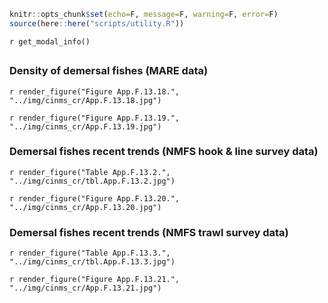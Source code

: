 ```r
knitr::opts_chunk$set(echo=F, message=F, warning=F, error=F)
source(here::here("scripts/utility.R"))
```

`r get_modal_info()`

## {.tabset}

### Density of demersal fishes (MARE data)

`r render_figure("Figure App.F.13.18.", "../img/cinms_cr/App.F.13.18.jpg")`


`r render_figure("Figure App.F.13.19.", "../img/cinms_cr/App.F.13.19.jpg")`

### Demersal fishes recent trends (NMFS hook & line survey data)

`r render_figure("Table App.F.13.2.", "../img/cinms_cr/tbl.App.F.13.2.jpg")`


`r render_figure("Figure App.F.13.20.", "../img/cinms_cr/App.F.13.20.jpg")`

### Demersal fishes recent trends (NMFS trawl survey data)

`r render_figure("Table App.F.13.3.", "../img/cinms_cr/tbl.App.F.13.3.jpg")`


`r render_figure("Figure App.F.13.21.", "../img/cinms_cr/App.F.13.21.jpg")`
